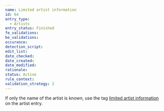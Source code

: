 ```yaml
---
name: Limited artist information
id: 64
entry_type:
  - Artists
entry_status: Finished
fe_validations:
be_validations:
occurance:
detection_script:
edit_list:
date_checked:
date_created:
date_modified:
rationale:
status: Active
rule_context:
validation_strategy: 2
---
```

If only the name of the artist is known, use the tag [limited artist information](https://vocadb.net/T/3034/limited-artist-information) on the artist entry.